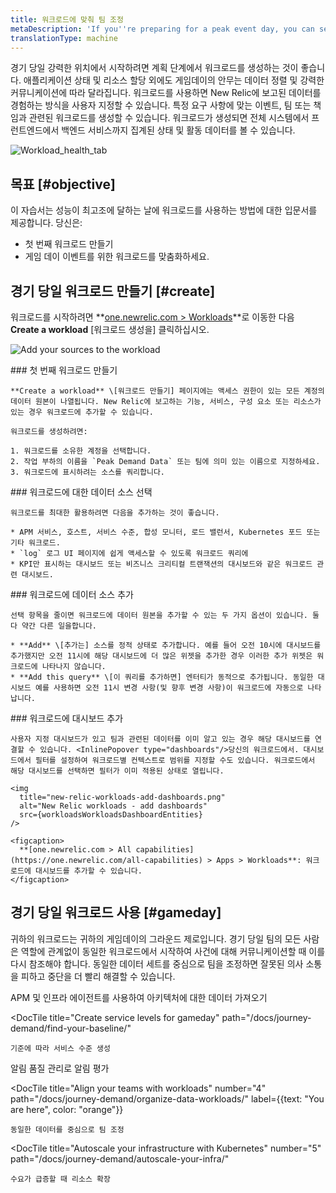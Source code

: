 ```yaml
---
title: 워크로드에 맞춰 팀 조정
metaDescription: 'If you''re preparing for a peak event day, you can set up workloads that put the most relevant data in front of the teams that need it.'
translationType: machine
---
```





경기 당일 강력한 위치에서 시작하려면 계획 단계에서 워크로드를 생성하는 것이 좋습니다. 애플리케이션 상태 및 리소스 할당 외에도 게임데이의 안무는 데이터 정렬 및 강력한 커뮤니케이션에 따라 달라집니다. 워크로드를 사용하면 New Relic에 보고된 데이터를 경험하는 방식을 사용자 지정할 수 있습니다. 특정 요구 사항에 맞는 이벤트, 팀 또는 책임과 관련된 워크로드를 생성할 수 있습니다. 워크로드가 생성되면 전체 시스템에서 프런트엔드에서 백엔드 서비스까지 집계된 상태 및 활동 데이터를 볼 수 있습니다.

<img
  title="Workload_health_tab"
  alt="Workload_health_tab"
  src={workloadsWorkloadHealthTab}
/>

## 목표 [#objective]

이 자습서는 성능이 최고조에 달하는 날에 워크로드를 사용하는 방법에 대한 입문서를 제공합니다. 당신은:

* 첫 번째 워크로드 만들기
* 게임 데이 이벤트를 위한 워크로드를 맞춤화하세요.

## 경기 당일 워크로드 만들기 [#create]

워크로드를 시작하려면 **[one.newrelic.com > Workloads](https://one.newrelic.com/workloads)**로 이동한 다음 **Create a workload** \[워크로드 생성을] 클릭하십시오.

<img
  title="Add sources to workload"
  alt="Add your sources to the workload"
  src={apmAddSourcestoWorkload}
/>

<Steps>
  <Step>
    ### 첫 번째 워크로드 만들기

    **Create a workload** \[워크로드 만들기] 페이지에는 액세스 권한이 있는 모든 계정의 데이터 원본이 나열됩니다. New Relic에 보고하는 기능, 서비스, 구성 요소 또는 리소스가 있는 경우 워크로드에 추가할 수 있습니다.

    워크로드를 생성하려면:

    1. 워크로드를 소유한 계정을 선택합니다.
    2. 작업 부하의 이름을 `Peak Demand Data` 또는 팀에 의미 있는 이름으로 지정하세요.
    3. 워크로드에 표시하려는 소스를 쿼리합니다.
  </Step>

  <Step>
    ### 워크로드에 대한 데이터 소스 선택

    워크로드를 최대한 활용하려면 다음을 추가하는 것이 좋습니다.

    * APM 서비스, 호스트, 서비스 수준, 합성 모니터, 로드 밸런서, Kubernetes 포드 또는 기타 워크로드.
    * `log` 로그 UI 페이지에 쉽게 액세스할 수 있도록 워크로드 쿼리에
    * KPI만 표시하는 대시보드 또는 비즈니스 크리티컬 트랜잭션의 대시보드와 같은 워크로드 관련 대시보드.
  </Step>

  <Step>
    ### 워크로드에 데이터 소스 추가

    선택 항목을 줄이면 워크로드에 데이터 원본을 추가할 수 있는 두 가지 옵션이 있습니다. 둘 다 약간 다른 일을합니다.

    * **Add** \[추가는] 소스를 정적 상태로 추가합니다. 예를 들어 오전 10시에 대시보드를 추가했지만 오전 11시에 해당 대시보드에 더 많은 위젯을 추가한 경우 이러한 추가 위젯은 워크로드에 나타나지 않습니다.
    * **Add this query** \[이 쿼리를 추가하면] 엔터티가 동적으로 추가됩니다. 동일한 대시보드 예를 사용하면 오전 11시 변경 사항(및 향후 변경 사항)이 워크로드에 자동으로 나타납니다.
  </Step>

  <Step>
    ### 워크로드에 대시보드 추가

    사용자 지정 대시보드가 있고 팀과 관련된 데이터를 이미 알고 있는 경우 해당 대시보드를 연결할 수 있습니다. <InlinePopover type="dashboards"/>당신의 워크로드에서. 대시보드에서 필터를 설정하여 워크로드별 컨텍스트로 범위를 지정할 수도 있습니다. 워크로드에서 해당 대시보드를 선택하면 필터가 이미 적용된 상태로 열립니다.

    <img
      title="new-relic-workloads-add-dashboards.png"
      alt="New Relic workloads - add dashboards"
      src={workloadsWorkloadsDashboardEntities}
    />

    <figcaption>
      **[one.newrelic.com > All capabilities](https://one.newrelic.com/all-capabilities) > Apps > Workloads**: 워크로드에 대시보드를 추가할 수 있습니다.
    </figcaption>
  </Step>
</Steps>

## 경기 당일 워크로드 사용 [#gameday]

귀하의 워크로드는 귀하의 게임데이의 그라운드 제로입니다. 경기 당일 팀의 모든 사람은 역할에 관계없이 동일한 워크로드에서 시작하여 사건에 대해 커뮤니케이션할 때 이를 다시 참조해야 합니다. 동일한 데이터 세트를 중심으로 팀을 조정하면 잘못된 의사 소통을 피하고 중단을 더 빨리 해결할 수 있습니다.

<DocTiles numbered>
  <DocTile
    title="Get started"
    path="/docs/journey-demand/get-started"
  >
    APM 및 인프라 에이전트를 사용하여 아키텍처에 대한 데이터 가져오기
  </DocTile>

  <DocTile
    title="Create service levels for gameday"
    path="/docs/journey-demand/find-your-baseline/"
  >
    기준에 따라 서비스 수준 생성
  </DocTile>
</DocTiles>

<DocTiles>
  <DocTile
    title="Reduce noise with quality alerts"
    number="3"
    path="/docs/journey-demand/create-quality-alerts/"
  >
    알림 품질 관리로 알림 평가
  </DocTile>

  <DocTile
    title="Align your teams with workloads"
    number="4"
    path="/docs/journey-demand/organize-data-workloads/"
    label={{text: "You are here", color: "orange"}}
  >
    동일한 데이터를 중심으로 팀 조정
  </DocTile>

  <DocTile
    title="Autoscale your infrastructure with Kubernetes"
    number="5"
    path="/docs/journey-demand/autoscale-your-infra/"
  >
    수요가 급증할 때 리소스 확장
  </DocTile>
</DocTiles>